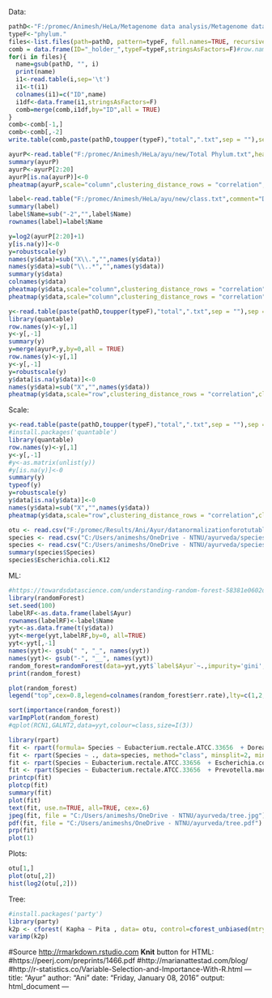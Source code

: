 Data:

```r
pathD<-"F:/promec/Animesh/HeLa/Metagenome data analysis/Metagenome data analysis/"
typeF<-"phylum."
files<-list.files(path=pathD, pattern=typeF, full.names=TRUE, recursive=TRUE)
comb = data.frame(ID="_holder_",typeF=typeF,stringsAsFactors=F)#row.names(total)="bacteria"
for(i in files){
  name=gsub(pathD, "", i)
  print(name)
  i1<-read.table(i,sep='\t')
  i1<-t(i1)
  colnames(i1)=c("ID",name)
  i1df<-data.frame(i1,stringsAsFactors=F)
  comb=merge(comb,i1df,by="ID",all = TRUE)
}
comb<-comb[-1,]
comb<-comb[,-2]
write.table(comb,paste(pathD,toupper(typeF),"total",".txt",sep = ""),sep = "\t",quote = FALSE,col.names = TRUE,row.names = FALSE)
```

```r
ayurP<-read.table("F:/promec/Animesh/HeLa/ayu/new/Total Phylum.txt",header=T,sep="\t",row.names = 1)
summary(ayurP)
ayurP<-ayurP[2:20]
ayurP[is.na(ayurP)]<-0
pheatmap(ayurP,scale="column",clustering_distance_rows = "correlation",clustering_distance_cols = "correlation")
```

```r
label<-read.table("F:/promec/Animesh/HeLa/ayu/new/class.txt",comment="D",header=T,sep="\t")
summary(label)
label$Name=sub("-2","",label$Name)
rownames(label)=label$Name
```

```r
y=log2(ayurP[2:20]+1)
y[is.na(y)]<-0
y=robustscale(y)
names(y$data)=sub("X\\.","",names(y$data))
names(y$data)=sub("\\..*","",names(y$data))
summary(y$data)
colnames(y$data)
pheatmap(y$data,scale="column",clustering_distance_rows = "correlation",clustering_distance_cols = "correlation")
pheatmap(y$data,scale="column",clustering_distance_rows = "correlation",clustering_distance_cols = "correlation",annotation_col = label)
```

```r
y<-read.table(paste(pathD,toupper(typeF),"total",".txt",sep = ""),sep = "\t",header = T)
library(quantable)
row.names(y)<-y[,1]
y<-y[,-1]
summary(y)
y=merge(ayurP,y,by=0,all = TRUE)
row.names(y)<-y[,1]
y<-y[,-1]
y=robustscale(y)
y$data[is.na(y$data)]<-0
names(y$data)=sub("X","",names(y$data))
pheatmap(y$data,scale="row",clustering_distance_rows = "correlation",clustering_distance_cols = "correlation",fontsize_row=6,fontsize_col=6)
```

Scale:

```r
y<-read.table(paste(pathD,toupper(typeF),"total",".txt",sep = ""),sep = "\t",header = T)
#install.packages('quantable')
library(quantable)
row.names(y)<-y[,1]
y<-y[,-1]
#y<-as.matrix(unlist(y))
#y[is.na(y)]<-0
summary(y)
typeof(y)
y=robustscale(y)
y$data[is.na(y$data)]<-0
names(y$data)=sub("X","",names(y$data))
pheatmap(y$data,scale="row",clustering_distance_rows = "correlation",clustering_distance_cols = "correlation",fontsize_row=6)
```


```r
otu <- read.csv("F:/promec/Results/Ani/Ayur/datanormalizationforotutable/Copy of OTU table.csv", stringsAsFactors=F)
species <- read.csv("C:/Users/animeshs/OneDrive - NTNU/ayurveda/species_div.csv",stringsAsFactors=T)
species <- read.csv("C:/Users/animeshs/OneDrive - NTNU/ayurveda/species_div_zscore_med.csv",stringsAsFactors=T)
summary(species$Species)
species$Escherichia.coli.K12
```

ML:

```r
#https://towardsdatascience.com/understanding-random-forest-58381e0602d2?source=email-51edc4174b8c-1563159702818-digest.reader------1-50------------------d9cb9616_bb31_4c68_a2d7_e8ff41773564-1
library(randomForest)
set.seed(100)
labelRF<-as.data.frame(label$Ayur)
rownames(labelRF)<-label$Name
yyt<-as.data.frame(t(y$data))
yyt<-merge(yyt,labelRF,by=0, all=TRUE)
yyt<-yyt[,-1]
names(yyt)<- gsub(" ", "_", names(yyt))
names(yyt)<- gsub("-", "__", names(yyt))
random_forest=randomForest(data=yyt,yyt$`label$Ayur`~.,impurity='gini',ntree=150,replace=TRUE)
print(random_forest)

plot(random_forest)
legend("top",cex=0.8,legend=colnames(random_forest$err.rate),lty=c(1,2,3),col=c(1,2,3),horiz=T)

sort(importance(random_forest))
varImpPlot(random_forest)
#qplot(RCN1,GALNT2,data=yyt,colour=class,size=I(3))
```

```r
library(rpart)
fit <- rpart(formula= Species ~ Eubacterium.rectale.ATCC.33656  + Dorea.longicatena.DSM.13814  + Prevotella.maculosa.OT.289 + Helicobacter.pullorum.MIT.98.5489 ,method="class", data=species,  control = rpart.control(cp = 1e-04))
fit <- rpart(Species ~ ., data=species, method="class", minsplit=2, minbucket=1)
fit <- rpart(Species ~ Eubacterium.rectale.ATCC.33656  + Escherichia.coli.K12+ Prevotella.maculosa.OT.289 + Helicobacter.pullorum.MIT.98.5489, data=species, method="class", minsplit=2, minbucket=1)
fit <- rpart(Species ~ Eubacterium.rectale.ATCC.33656  + Prevotella.maculosa.OT.289 , data=species, method="class", minsplit=2, minbucket=1)
printcp(fit)
plotcp(fit) 
summary(fit)
plot(fit)
text(fit, use.n=TRUE, all=TRUE, cex=.6)
jpeg(fit, file = "C:/Users/animeshs/OneDrive - NTNU/ayurveda/tree.jpg")
pdf(fit, file = "C:/Users/animeshs/OneDrive - NTNU/ayurveda/tree.pdf")
prp(fit)
plot(1)
```

Plots:

```r
otu[1,]
plot(otu[,2])
hist(log2(otu[,2]))
```

Tree:

```r
#install.packages('party')
library(party)
k2p <- cforest( Kapha ~ Pita , data= otu, control=cforest_unbiased(mtry=2,ntree=50)) # fit the random forest
varimp(k2p) 

```

#Source <http://rmarkdown.rstudio.com>  **Knit** button for HTML:
#https://peerj.com/preprints/1466.pdf
#http://marianattestad.com/blog/
#http://r-statistics.co/Variable-Selection-and-Importance-With-R.html
---
title: "Ayur"
author: "Ani"
date: "Friday, January 08, 2016"
output: html_document
---
